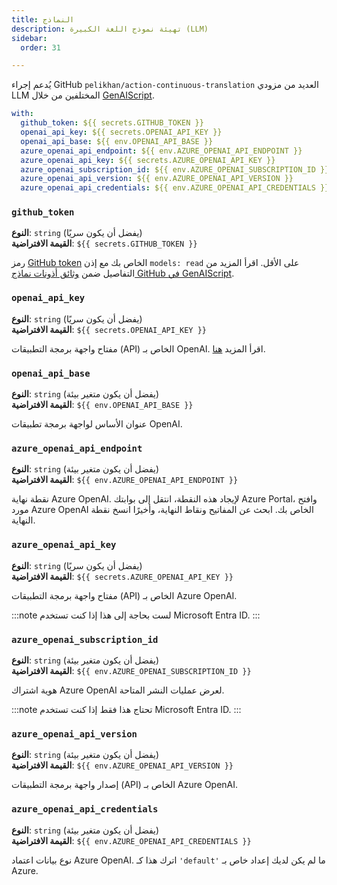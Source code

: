 ```yaml
---
title: النماذج
description: تهيئة نموذج اللغة الكبيرة (LLM)
sidebar:
  order: 31

---
```


يُدعم إجراء GitHub `pelikhan/action-continuous-translation` العديد من مزودي LLM المختلفين من خلال [GenAIScript](https://microsoft.github.io/genaiscript/configuration/).

```yaml
with:
  github_token: ${{ secrets.GITHUB_TOKEN }}
  openai_api_key: ${{ secrets.OPENAI_API_KEY }}
  openai_api_base: ${{ env.OPENAI_API_BASE }}
  azure_openai_api_endpoint: ${{ env.AZURE_OPENAI_API_ENDPOINT }}
  azure_openai_api_key: ${{ secrets.AZURE_OPENAI_API_KEY }}
  azure_openai_subscription_id: ${{ env.AZURE_OPENAI_SUBSCRIPTION_ID }}
  azure_openai_api_version: ${{ env.AZURE_OPENAI_API_VERSION }}
  azure_openai_api_credentials: ${{ env.AZURE_OPENAI_API_CREDENTIALS }}
```

### `github_token`

**النوع**: `string` (يفضل أن يكون سريًا)\
**القيمة الافتراضية**: `${{ secrets.GITHUB_TOKEN }}`

رمز [GitHub token](https://github.com/settings/tokens) الخاص بك مع إذن `models: read` على الأقل.
اقرأ المزيد من التفاصيل ضمن [وثائق أذونات نماذج GitHub في GenAIScript](https://microsoft.github.io/genaiscript/reference/github-actions/#github-models-permissions).

### `openai_api_key`

**النوع**: `string` (يفضل أن يكون سريًا)\
**القيمة الافتراضية**: `${{ secrets.OPENAI_API_KEY }}`

مفتاح واجهة برمجة التطبيقات (API) الخاص بـ OpenAI.
اقرأ المزيد [هنا](https://help.openai.com/en/articles/4936850-where-do-i-find-my-openai-api-key).

### `openai_api_base`

**النوع**: `string` (يفضل أن يكون متغير بيئة)\
**القيمة الافتراضية**: `${{ env.OPENAI_API_BASE }}`

عنوان الأساس لواجهة برمجة تطبيقات OpenAI.

### `azure_openai_api_endpoint`

**النوع**: `string` (يفضل أن يكون متغير بيئة)\
**القيمة الافتراضية**: `${{ env.AZURE_OPENAI_API_ENDPOINT }}`

نقطة نهاية Azure OpenAI.
لإيجاد هذه النقطة، انتقل إلى بوابتك Azure Portal، وافتح مورد Azure OpenAI الخاص بك.
ابحث عن المفاتيح ونقاط النهاية، وأخيرًا انسخ نقطة النهاية.

### `azure_openai_api_key`

**النوع**: `string` (يفضل أن يكون سريًا)\
**القيمة الافتراضية**: `${{ secrets.AZURE_OPENAI_API_KEY }}`

مفتاح واجهة برمجة التطبيقات (API) الخاص بـ Azure OpenAI.

:::note
لست بحاجة إلى هذا إذا كنت تستخدم Microsoft Entra ID.
:::

### `azure_openai_subscription_id`

**النوع**: `string` (يفضل أن يكون متغير بيئة)\
**القيمة الافتراضية**: `${{ env.AZURE_OPENAI_SUBSCRIPTION_ID }}`

هوية اشتراك Azure OpenAI لعرض عمليات النشر المتاحة.

:::note
تحتاج هذا فقط إذا كنت تستخدم Microsoft Entra ID.
:::

### `azure_openai_api_version`

**النوع**: `string` (يفضل أن يكون متغير بيئة)\
**القيمة الافتراضية**: `${{ env.AZURE_OPENAI_API_VERSION }}`

إصدار واجهة برمجة التطبيقات (API) الخاص بـ Azure OpenAI.

### `azure_openai_api_credentials`

**النوع**: `string` (يفضل أن يكون متغير بيئة)\
**القيمة الافتراضية**: `${{ env.AZURE_OPENAI_API_CREDENTIALS }}`

نوع بيانات اعتماد Azure OpenAI.
اترك هذا كـ `'default'` ما لم يكن لديك إعداد خاص بـ Azure.
